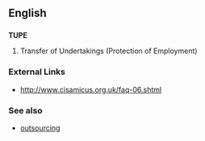 ==English==
==={{Acronym}}===
'''TUPE'''
#Transfer of Undertakings (Protection of Employment)

===External Links===
*http://www.cisamicus.org.uk/faq-06.shtml
===See also===
*[[outsourcing]]